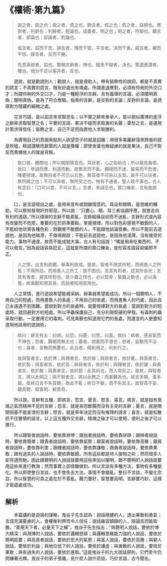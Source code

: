 # 《權術·第九篇》

> 說之者，說之也；說之者，資之也。飾言者，假之也；假之者，益損也。應對者，利辭也；利辭者，輕論也。成義者，明之也；明之者，符驗也。難言者，卻論也；卻論者，釣幾也。
>
> 佞言者，諂而干忠。諛言者，博而干智。平言者，決而干勇。戚言者，權而干信。靜言者，反而干勝。
>
> 先意承欲者，諂也。繁稱文辭者，博也。縱舍不疑者，決也。策選進謀者，權也。他分不足以窒非者，反也。

&emsp;&emsp;遊說，就是勸說別人；勸說人，就是資助人。帶有裝飾性的說詞，都是不真實的謊言；不真實的謊言，既有好處也有壞處。所謂進退應對，必須有伶俐的外交口才；所謂伶俐的外交口才，乃是一種輕浮的言辭。具有義理的言論，必須闡明真偽；闡明真偽，是為了符合應驗。指責的言辭，是反對的言論；反對的言論，是誘導對方隱藏的細微之處。

&emsp;&emsp;花言巧語，是以諂言來求取忠名；以不實之辭來奉承人，是以貌似廣博的虛浮之辭來求取智慧之名；平實的言語，果決不疑而求取勇的名聲；憂愁之言，是運用計策求得信任；裝飾之言，自己不足而指責他人求取勝利。

&emsp;&emsp;為實現自己的意圖來鉆別人欲望空子的就是諂媚；用很多美麗辭藻來誇張的就是吹噓，精選謀略而獻策的人就是攬權；即使舍棄也無疑慮的就是果決，自己不對反而責備他人的就是背叛。

> 故口者，機關也；所以開閉情意也。耳目者，心之佐助也；所以窺見姦邪。故曰：參調而應，利道而動。故繁言而不亂、翺翔而不迷、變易而不危者，睹要得理。故無目者不可示以五色，無耳者不可告以五音。故不可以往者，無所開之也；不可以來者，無所受之也。物有不通者，聖人故不事也。古人有言曰：「口可以食，不可以言。」言者，有諱忌也。眾口爍金，言有曲故也。

&emsp;&emsp;口，是言語發出之處，是用來宣布或閉鎖情意的。耳朵和眼睛，是思維的輔助，可以察知發現奸詐邪惡。所以說：“只要心、眼、耳三者協調呼應，就會走向有利的道路。”所以煩瑣的言辭不能紊亂，言辭縱橫自如而不迷亂，言辭形式或內容有改變而不危險，重要的在於抓準要點，掌握規律。所以對色彩感覺不敏銳的人，不能給他欣賞各種色彩；對聽覺不敏銳的人，不能跟他談論音樂。所以不能前去遊說他，是因為他暗滯，不值得開啟；不能前去遊說他，是因為他淺薄，沒有接受的能力。事物不通達，故而不能成就大事。古人有句話說：“嘴是用來吃東西的，不可以發言。”因為說話容易犯忌，這就是所謂的眾口鑠金，是形容言語容易偏邪不正。

> 人之情，出言則欲聽，舉事則欲成。是故，智者不用其所短，而用愚人之所長；不用所拙，而用愚人之所工：故不困也。言其有利者，從其所長也；言其有害者，避其所短也。故介蟲之捍也，必以堅厚；螫蟲之動也，必以毒螫。故禽獸知用其長，而談者知用其用也。

&emsp;&emsp;人之常情，進行遊說希望能被采納，辦事就希望能成功。所以一個聰明人，不用自己的短處，而用愚魯人的長處；不用自己的笨處，而用愚魯人的巧處，因此自己永遠遇不到困難。當說到對方的長處時，就要發揮對方的長處；當說到對方的短處時，就回避對方的短處。所以甲蟲保護自己，充分利用堅硬的甲殼。有毒刺的蟲采取行動，一定要用它的毒刺。可見禽獸也知道用它們的長處，而進言的人更要知道用他該用的遊說術。

> 故曰：辭言有五：曰病，曰恐，曰憂，曰怒，曰喜。故曰：病者，感哀氣而不神也；恐者，腸絕而無主也；憂者，閉塞而不泄也；怒者，妄動而不治也；喜者，宣散而無要也。此五者，精則用之，利則行之。
>
> 故與智者言，依於博；與博者言，依於辯；與辯者言，依於要。與貴者言，依於勢；與富者言，依於高；與貧者言，依於利；與賤者言，依於謙；與勇者言，依於敢；與愚者言，依於銳：此其術也，而人常反之。是故，與智者言，將以此明之；與不智者言，將以此教之；而甚難為也。故言多類，事多變。故終日言不失其類，故此不亂；終日不變，而不失其主。故智貴不妄、聽貴聰、智貴明、辭貴奇。

&emsp;&emsp;所以說，言辭有五種，即病言、怨言、憂言、怒言、喜言。病言，就是指有衰竭之氣而精神不足的言辭；怨言，就是哀怨斷腸而沒有主見的言辭；憂言，就是關閉阻塞不能宣泄的言辭；怒言，就是草率決定而沒有條理的語言；喜言，就是松散抓不住要領的語言。以上這五種外交言辭，精煉之後才可以使用，便利之後才可以推行。

&emsp;&emsp;所以跟智者說話時，要依靠淵博；跟拙者說話時，要依靠詳辯；跟辯者說話時，要依靠簡單；跟貴者說話時，要依靠氣勢；跟富者說話時，要依靠高雅；跟貧者說話時，要依靠利害；跟賤者說話時，要依靠謙敬；跟勇者說話時，要依靠果敢；跟有過失的人說話時，要依靠敏銳。所有這些都是待人接物之術；然而很多人卻背道而馳。因此跟聰明的人說話就要用這些來加以闡明，跟不聰明的人說話就要用這些來進行教誨；然而事實上卻很難做到。所以言談有多種方法，事物有多種變化。所以即使整日言談，也不會失去方法，事情不會錯亂。整日不言談，不變化宗旨，所以智慧的可貴之處在於不紊亂。聽力要好，智慧要高明，言辭要巧妙，這樣才能處處成功。

## 解析

&emsp;&emsp;本篇講的是遊說的謀略，鬼谷子先生認為：說話穩健的人，透出果敢和勇氣；言語充滿憂慮的人，會權衡利弊而令人信任；說話雍容鎮靜的人，辯論反而能取勝。“善用天下者，必量天下之權”。鬼谷子先生指出：“與聰明人說話，要依於博大精深；與淵博的人說話，要依於邏輯思辯；與邏輯思維能力強的人說話，要依於簡明扼要；與高貴者說話，要依於宏大的氣勢；與富人說話，要依於高雅；與窮人說話，要依於利益；與地位低下的人說話，要依於謙虛；與勇敢的人說話，要依於果敢；與有過失的人說話，要依於進取。”這是鬼谷子的九大說話原則，它們至今仍閃爍著光輝。鬼谷子的弟子張儀，見什麽人說什麽話，巧於言語，古今聞名。
